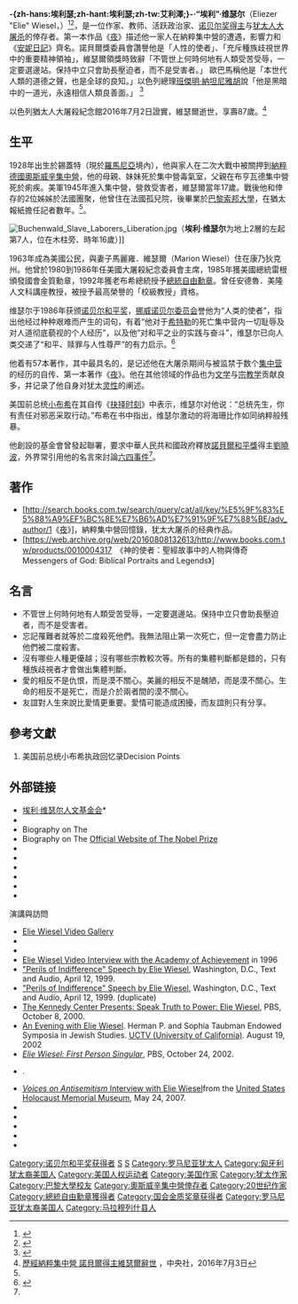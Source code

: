 {{noteTA
|1=zh-hans:埃利;zh-hant:埃利;zh-tw:艾利;
|2=zh-hans:维瑟尔;zh-hant:維瑟爾;zh-tw:魏瑟爾;
|3=zh-hans:本雅明·内塔尼亚胡;zh-hant:班傑明·內塔尼亞胡;zh-tw:班傑明·納坦尼雅胡;
}}
{{Infobox writer <!-- for more information see [[:Template:Infobox_writer/doc|:Template:Infobox writer/doc]] -->
|name= 埃利·维瑟尔{{Nobel icon|1986年诺贝尔和平奖|诺贝尔和平奖|20px}}<br>{{small|Elie Wiesel}}
|image=  Elie Wiesel 2012 Shankbone.JPG
|caption= 2012年的维瑟尔
|birth_name = 埃利瑟·维瑟尔<br>Eliezer Wiesel
|birth_date= {{Birth date|1928|09|30}}
|birth_place = {{ROM}}[[锡盖图马尔马切伊|锡盖特]]
|death_date= {{Death date and age|2016|07|02|1928|09|30}}
|death_place = {{USA}}[[纽约州|纽约州]][[纽约市|纽约市]]
|occupation= 作家、学者、活动家
|alma_mater= [[巴黎大学|巴黎大学]]
|subjects = [[犹太人大屠杀|犹太人大屠杀]]、宗教、哲学
|notableworks = 《[[夜_(著作)|夜]]》（1960年）
|nationality= {{USA}}
|ethnicity= [[犹太人|犹太裔]] 
|spouse= 马丽雍·罗斯{{brk}}（1969年成婚；2016年夫故）<ref>{{cite web|url=http://www.centralsynagogue.org/about_us/shofar_shabbat/wiesel|title=Central Synagogue|work=centralsynagogue.org|accessdate=2017-03-18|archive-date=2020-05-18|archive-url=https://web.archive.org/web/20200518225110/https://www.centralsynagogue.org/about_us/shofar_shabbat/wiesel|dead-url=yes}}</ref>
|children = 1子
|awards= [[诺贝尔和平奖|诺贝尔和平奖]]<small>（1986年）</small><br>[[总统自由勋章|总统自由勋章]]<br> [[国会金质奖章|国会金质奖章]]<br>罗马尼亚之星勋章<br>[[法国荣誉军团勋章|法国荣誉军团勋章]]
}}

'''-{zh-hans:埃利瑟;zh-hant:埃利瑟;zh-tw:艾利澤;}-·“埃利”·维瑟尔'''（Eliezer "Elie" Wiesel，{{bd|1928年|9月30日|2016年|7月2日|catIDX = Wiesel}}）<ref>{{Cite web |url=http://www.britannica.com/eb/article-9076939/Elie-Wiesel |title=埃利·维瑟尔，大英百科全书 |accessdate=2009-08-05 |archive-date=2019-01-07 |archive-url=https://web.archive.org/web/20190107092104/https://www.britannica.com/biography/Elie-Wiesel |dead-url=no }}</ref><ref>{{cite news | title = Elie Wiesel, Nobel laureate and memory keeper of the Holocaust, dies at 87 | first = Emily | last = Langer | publisher = [[華盛頓郵報|華盛頓郵報]] | url = https://www.washingtonpost.com/national/2016/07/02/4a2d2472-50b5-11e5-8c19-0b6825aa4a3a_story.html | date = 2016-07-02 | accessdate = 2016-07-02 | language = en}}</ref>，是一位作家、教师、活跃政治家、[[诺贝尔奖得主列表|诺贝尔奖得主]]与[[犹太人大屠杀|犹太人大屠杀]]的倖存者。第一本作品《[[夜_(著作)|夜]]》描述他一家人在納粹集中營的遭遇，影響力和《[[安妮日記|安妮日記]]》齊名。諾貝爾獎委員會讚譽他是「人性的使者」、「充斥種族歧視世界中的重要精神領袖」，維瑟爾領獎時致辭「不管世上何時何地有人類受苦受辱，一定要選邊站。保持中立只會助長壓迫者，而不是受害者。」 歐巴馬稱他是「本世代人類的道德之聲，也是全球的良知。」以色列總理[[班傑明·納坦尼雅胡|班傑明·納坦尼雅胡]]說「他是黑暗中的一道光，永遠相信人類良善面。」 <ref name="Apple73">{{cite news|title=諾貝爾 和平獎得主 維瑟爾逝世 集中營劫後餘生 著作《夜》揭納粹罪行|url=http://www.appledaily.com.tw/appledaily/article/international/20160704/37294272/|agency=蘋果日報|date=2016-07-03|accessdate=2016-07-04|archive-date=2016-07-04|archive-url=https://web.archive.org/web/20160704132123/http://www.appledaily.com.tw/appledaily/article/international/20160704/37294272/|dead-url=no}}</ref>

以色列猶太人大屠殺紀念館2016年7月2日證實，維瑟爾逝世，享壽87歲。<ref>[http://www.cna.com.tw/news/firstnews/201607030024-1.aspx 歷經納粹集中營 諾貝爾得主維瑟爾辭世] {{Wayback|url=http://www.cna.com.tw/news/firstnews/201607030024-1.aspx |date=20170910213202 }}，中央社，2016年7月3日</ref>

==生平==
1928年出生於錫蓋特（現於[[羅馬尼亞|羅馬尼亞]]境內），他與家人在二次大戰中被關押到[[納粹德國|納粹德國]][[奧斯威辛集中營|奧斯威辛集中營]]，他的母親、妹妹死於集中營毒氣室，父親在布亨瓦德集中營死於痢疾。美軍1945年進入集中營，營救受害者，維瑟爾當年17歲。戰後他和倖存的2位姊姊於法國團聚，他曾住在法國孤兒院，後畢業於[[巴黎索邦大学|巴黎索邦大學]]，在猶太報紙擔任記者數年。<ref name="Apple73"/>。

[[File:Buchenwald_Slave_Laborers_Liberation.jpg|thumb]]（'''埃利·维瑟尔'''为地上2層的左起第7人，位在木柱旁、時年16歲）]]

1963年成為美國公民，與妻子馬麗雍．維瑟爾（Marion Wiesel）住在康乃狄克州。他曾於1980到1986年任美國大屠殺紀念委員會主席，1985年獲美國總統雷根頒發國會金質勳章，1992年獲老布希總統授予[[總統自由勳章|總統自由勳章]]。曾任安德魯．美隆人文科講座教授，被授予最高榮譽的「校級教授」資格。

维瑟尔于1986年获颁[[诺贝尔和平奖|诺贝尔和平奖]]，[[挪威诺贝尔委员会|挪威诺贝尔委员会]]誉他为“人类的使者”，指出他经过种种艰难而产生的词句，有着“他对于[[希特勒|希特勒]]的死亡集中营内一切耻辱及对人道彻底藐视的个人经历”，以及他“对和平之业的实践与奋斗”，维瑟尔已向人类交递了“和平、赎罪与人性尊严”的有力启示。<ref>{{Cite web |url=http://nobelprize.org/peace/laureates/1986/press.html |title=1986年诺贝尔和平奖新闻稿 |accessdate=2009-08-05 |archive-date=2008-07-06 |archive-url=https://web.archive.org/web/20080706110359/http://nobelprize.org/peace/laureates/1986/press.html |dead-url=no }}</ref>

他着有57本著作，其中最具名的，是记述他在大屠杀期间与被监禁于数个[[集中营|集中营]]的经历的自传、第一本著作《[[夜_(着作)|夜]]》。他在其他领域的作品也为[[文学|文学]]与[[宗教学|宗教学]]贡献良多，并记录了他自身对犹太[[灵性|灵性]]的阐述。

美国前总统[[乔治·沃克·布希|小布希]]在其自传《[[抉择时刻|抉择时刻]]》中表示，维瑟尔对他说：“总统先生，你有责任对邪恶采取行动。”布希在书中指出，维瑟尔激动的将海珊比作如同纳粹般残暴。

他創設的基金會曾發起聯署，要求中華人民共和國政府釋放[[諾貝爾和平獎|諾貝爾和平獎]]得主[[劉曉波|劉曉波]]，外界常引用他的名言來討論[[六四事件|六四事件]]<ref name="Apple73"/>。

==著作==
*[http://search.books.com.tw/search/query/cat/all/key/%E5%9F%83%E5%88%A9%EF%BC%8E%E7%B6%AD%E7%91%9F%E7%88%BE/adv_author/1《[[夜_(著作)|夜]]》]{{Wayback|url=http://search.books.com.tw/search/query/cat/all/key/%E5%9F%83%E5%88%A9%EF%BC%8E%E7%B6%AD%E7%91%9F%E7%88%BE/adv_author/1 |date=20200518225144 }}，納粹集中營回憶錄，犹太大屠杀的经典作品。
*[https://web.archive.org/web/20160808132613/http://www.books.com.tw/products/0010004317　《神的使者：聖經故事中的人物與傳奇Messengers of God: Biblical Portraits and Legends》]

==名言==
*不管世上何時何地有人類受苦受辱，一定要選邊站。保持中立只會助長壓迫者，而不是受害者。
*忘記罹難者就等於二度殺死他們。我無法阻止第一次死亡，但一定會盡力防止他們被二度殺害。
*沒有哪些人種更優越；沒有哪些宗教較次等。所有的集體判斷都是錯的，只有種族歧視者才會做出集體判斷。
*愛的相反不是仇恨，而是漠不關心。美麗的相反不是醜陋，而是漠不關心。生命的相反不是死亡，而是介於兩者間的漠不關心。
*友誼對人生來說比愛情更重要。愛情可能造成困擾，而友誼則只有分享。

==參考文獻==
{{reflist}}
{{refbegin}}
#美国前总统小布希执政回忆录Decision Points
{{refend}}

== 外部链接 ==
{{Wikiquote}}
{{commonscat|Elie Wiesel}}
{{Commons category}}
* [http://www.eliewieselfoundation.org/ 埃利·维瑟尔人文基金会]* {{OL author|id=OL20891A}}
* {{C-SPAN|eliewiesel}}
* Biography on The {{Wayback|url=http://www.eliewieselfoundation.org/ |date=20130121135305 }}
* Biography on The [http://www.nobelprize.org/nobel_prizes/peace/laureates/1986/wiesel-bio.html Official Website of The Nobel Prize]{{Wayback|url=http://www.nobelprize.org/nobel_prizes/peace/laureates/1986/wiesel-bio.html |date=20171216134434 }}
* {{Internet Archive short film|id=openmind_ep1519|name=Elie Wiesel on the Nature of Human Nature (1985)}}
* {{Internet Archive short film|id=openmind_ep1518|name=Conversations with Elie Wiesel (2001)}}
* {{Internet Archive short film|id=openmind_ep1609|name=Anti-Semitism Redux (2002)}}
* {{Internet Archive short film|id=openmind_ep1827|name=Anti-Semitism . . . "the worlds most durable ideology" (2004)}}
* {{Internet Archive short film|id=openmind_ep1531|name="The Open Mind –  Am I My Brother's Keeper? (September 27, 2007)"}}
* {{Internet Archive short film|id=openmind_ep1537|name="The Open Mind –  Taking Life: Can It Be an Act of Compassion and Mercy (September 27, 2007)"}}

;演講與訪問
{{Refbegin}}
* [https://web.archive.org/web/20080914135645/http://www.jinsider.com/channel/39/top-jews/series/63/elie-wiesel.html Elie Wiesel Video Gallery]
* {{Citation
  | title = 諾貝爾和平獎得主演講「建立道德社會Building a Moral Society」
  | date = 1989年9月21日
  | url = http://www.depauw.edu/news/index.asp?id=17914
  | publisher = [[德堡大學|德堡大學]]
  | accessdate = February 3, 2012
  | archive-date = 2011年6月26日
  | archive-url = https://web.archive.org/web/20110626010301/http://www.depauw.edu/news/index.asp?id=17914
  | dead-url = no
  }}
* {{cite episode
| title        = 與埃利·维瑟尔一同面對仇恨
| url        = http://billmoyers.com/content/facing-hate-with-elie-wiesel/
| series        = Bill Moyers
| airdate        = November 27, 1991
| access-date        = 2016-08-07
| archive-date        = 2012-02-08
| archive-url        = https://web.archive.org/web/20120208050602/http://billmoyers.com/content/facing-hate-with-elie-wiesel/
| dead-url        = no
}}
* [https://web.archive.org/web/20110818162911/http://www.achievement.org/autodoc/page/wie0int-1 Elie Wiesel Video Interview with the Academy of Achievement] in 1996
* [http://www.americanrhetoric.com/speeches/ewieselperilsofindifference.html "Perils of Indifference" Speech by Elie Wiesel]{{Wayback|url=http://www.americanrhetoric.com/speeches/ewieselperilsofindifference.html |date=20201106232535 }}, Washington, D.C., Text and Audio, April 12, 1999.
* [http://www.historyplace.com/speeches/wiesel.htm "Perils of Indifference" Speech by Elie Wiesel]{{Wayback|url=http://www.historyplace.com/speeches/wiesel.htm |date=20201106232641 }}, Washington, D.C., Text and Audio, April 12, 1999. (duplicate)
* [http://www.pbs.org/speaktruthtopower/elie.html The Kennedy Center Presents: Speak Truth to Power: Elie Wiesel]{{Wayback|url=http://www.pbs.org/speaktruthtopower/elie.html |date=20201127013224 }}, PBS, October 8, 2000.
* [http://www.uctv.tv/search-details.aspx?showID=6716 An Evening with Elie Wiesel]{{Wayback|url=http://www.uctv.tv/search-details.aspx?showID=6716 |date=20201128113817 }}. Herman P. and Sophia Taubman Endowed Symposia in Jewish Studies. [[UCTV_(University_of_California)|UCTV (University of California)]]. August 19, 2002
* [http://www.pbs.org/eliewiesel/ ''Elie Wiesel: First Person Singular'']{{Wayback|url=http://www.pbs.org/eliewiesel/ |date=20201127014811 }}, PBS, October 24, 2002.
* {{Citation
  | last = Diamante
  | first = Jeff
  | title = Elie Wiesel on his beliefs
  | date = July 29, 2006
  | url = http://www.thestar.com/Life/Religion/article/126609
  | newspaper = The Star
  | location = Toronto
  | accessdate = 2016-08-07
  | archive-date = 2008-06-02
  | archive-url = https://web.archive.org/web/20080602173852/http://www.thestar.com/Life/Religion/article/126609
  | dead-url = no
  }}.
* [https://web.archive.org/web/20070607042953/http://www.ushmm.org/museum/exhibit/focus/antisemitism/voices/transcript/index.php?content=20070524 ''Voices on Antisemitism'' Interview with Elie Wiesel]from the [http://www.ushmm.org/ United States Holocaust Memorial Museum]{{Wayback|url=http://www.ushmm.org/museum/exhibit/focus/antisemitism/voices/transcript/index.php?content=20070524 |date=20070607042953 }}, May 24, 2007.
* {{cite episode
 |title        = 'We must not forget the Holocaust'
 |url          = http://news.bbc.co.uk/today/hi/today/newsid_7616000/7616231.stm
 |series       = Today (BBC Radio 4)
 |serieslink   = Today (BBC Radio 4)
 |network      = [[BBC|BBC]]
 |station      = [[BBC_Radio_4|BBC Radio 4]]
 |airdate      = September 15, 2008
 |access-date  = 2016-08-07
 |archive-date = 2020-09-14
 |archive-url  = https://web.archive.org/web/20200914190151/http://news.bbc.co.uk/today/hi/today/newsid_7616000/7616231.stm
 |dead-url     = no
}}
* {{cite episode
 |title       = A conversation with Elie Wiesel
 |url         = http://www.charlierose.com/view/interview/10370
 |series      = Charlie Rose
 |serieslink  = Charlie Rose (talk show)
 |network     = [[PBS|PBS]]
 |airdate     = June 8, 2009
 |deadurl     = yes
 |archiveurl  = https://web.archive.org/web/20090613021629/http://www.charlierose.com/view/interview/10370
 |archivedate = 2009年6月13日
 |access-date = 2016年8月7日
}}
* {{cite episode
 |title        = Unmasking Evil— Elie Wiesel, featuring Soledad O'Brien, 2009
 |url          = https://www.oslofreedomforum.com/speakers/elie-wiesel
 |series       = Oslo Freedom Forum 2009
 |serieslink   = Oslo Freedom Forum
 |station      = [[Oslo_Freedom_Forum|Oslo Freedom Forum]]
 |airdate      = 2010
 |access-date  = 2016-08-07
 |archive-url  = https://web.archive.org/web/20190608162953/https://oslofreedomforum.com/speakers/elie-wiesel
 |archive-date = 2019-06-08
 |dead-url     = yes
}}
* {{cite episode
 |title        = Elie Wiesel on the Leon Charney Report (Segment)
 |url          = https://www.youtube.com/watch?v=HhwmPIE4E78
 |series       = The Charney Report
 |serieslink   = Leon Charney#The Charney Report
 |station      = [[WNYE-TV|WNYE-TV]]
 |airdate      = 2006
 |access-date  = 2016-08-07
 |archive-date = 2020-09-14
 |archive-url  = https://web.archive.org/web/20200914190216/https://www.youtube.com/watch?v=HhwmPIE4E78
 |dead-url     = no
}}
* {{cite episode
 |title        = Elie Wiesel on the Leon Charney Report
 |url          = http://www.youtube.com/watch?v=W6UKnqxB9hA
 |series       = The Charney Report
 |serieslink   = Leon Charney#The Charney Report
 |station      = [[WNYE-TV|WNYE-TV]]
 |airdate      = 2006
 |access-date  = 2016-08-07
 |archive-date = 2020-05-18
 |archive-url  = https://web.archive.org/web/20200518225300/https://www.youtube.com/watch?v=W6UKnqxB9hA
 |dead-url     = no
}}
{{Refend}}


{{诺贝尔和平奖获得者 (1976年-2000年)}}

{{Authority control}}
{{DEFAULTSORT:Wiesel, Elie}}

[[Category:诺贝尔和平奖获得者|Category:诺贝尔和平奖获得者]]
[[Category:美國諾貝爾獎獲得者|S]]
[[Category:猶太諾貝爾獎獲得者|S]]
[[Category:罗马尼亚犹太人|Category:罗马尼亚犹太人]]
[[Category:匈牙利犹太裔美国人|Category:匈牙利犹太裔美国人]]
[[Category:美国人权运动者|Category:美国人权运动者]]
[[Category:美国作家|Category:美国作家]]
[[Category:犹太作家|Category:犹太作家]]
[[Category:巴黎大學校友|Category:巴黎大學校友]]
[[Category:奧斯威辛集中營倖存者|Category:奧斯威辛集中營倖存者]]
[[Category:20世纪作家|Category:20世纪作家]]
[[Category:總統自由勳章獲得者|Category:總統自由勳章獲得者]]
[[Category:国会金质奖章获得者|Category:国会金质奖章获得者]]
[[Category:罗马尼亚犹太裔美国人|Category:罗马尼亚犹太裔美国人]]
[[Category:马拉穆列什县人|Category:马拉穆列什县人]]